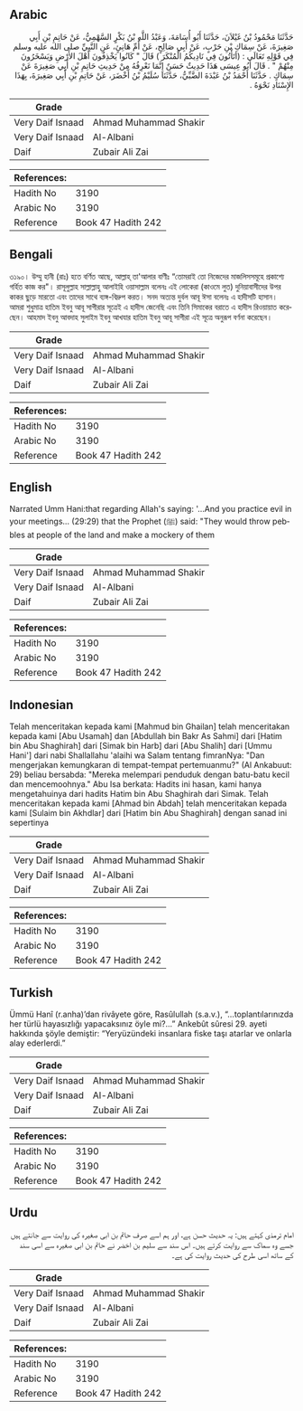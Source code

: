 ## Arabic


<div dir="rtl" lang="ar" style={{fontSize:'larger',backgroundColor:'#f8f9fa',padding:20}}>
حَدَّثَنَا مَحْمُودُ بْنُ غَيْلاَنَ، حَدَّثَنَا أَبُو أُسَامَةَ، وَعَبْدُ اللَّهِ بْنُ بَكْرٍ السَّهْمِيُّ، عَنْ حَاتِمِ بْنِ أَبِي صَغِيرَةَ، عَنْ سِمَاكِ بْنِ حَرْبٍ، عَنْ أَبِي صَالِحٍ، عَنْ أُمِّ هَانِئٍ، عَنِ النَّبِيِّ صلى الله عليه وسلم فِي قَوْلِهِ تَعَالَى ‏:‏ ‏(‏أتَأْتُونَ فِي نَادِيكُمُ الْمُنْكَرَ ‏)‏ قَالَ ‏"‏ كَانُوا يَخْذِفُونَ أَهْلَ الأَرْضِ وَيَسْخَرُونَ مِنْهُمْ ‏"‏ ‏.‏ قَالَ أَبُو عِيسَى هَذَا حَدِيثٌ حَسَنٌ إِنَّمَا نَعْرِفُهُ مِنْ حَدِيثِ حَاتِمِ بْنِ أَبِي صَغِيرَةَ عَنْ سِمَاكٍ ‏.‏ حَدَّثَنَا أَحْمَدُ بْنُ عَبْدَةَ الضَّبِّيُّ، حَدَّثَنَا سُلَيْمُ بْنُ أَخْضَرَ، عَنْ حَاتِمِ بْنِ أَبِي صَغِيرَةَ، بِهَذَا الإِسْنَادِ نَحْوَهُ ‏.‏
</div>
<div style={{backgroundColor:'#f8f9fa',padding:20, marginBottom: 10}}><table> <thead> <tr> <th>Grade</th> <th></th> </tr> </thead> <tbody> <tr><td>Very Daif Isnaad</td><td>Ahmad Muhammad Shakir</td></tr><tr><td>Very Daif Isnaad</td><td>Al-Albani</td></tr><tr><td>Daif</td><td>Zubair Ali Zai</td></tr></tbody></table><table> <thead> <tr> <th>References:</th> <th></th> </tr> </thead> <tbody><tr><td>Hadith No</td><td>3190</td></tr><tr><td>Arabic No</td><td>3190</td></tr><tr><td>Reference</td><td>Book 47 Hadith 242</td></tr></tbody></table></div>

## Bengali


<div dir="ltr" lang="bn" style={{fontSize:'larger',backgroundColor:'#f8f9fa',padding:20}}>
৩১৯০। উম্মু হানী (রাঃ) হতে বর্ণিত আছে, আল্লাহ্ তা'আলার বাণীঃ “তোমরাই তো নিজেদের মাজলিসসমূহে প্রকাশ্যে গৰ্হিত কাজ কর"। রাসূলুল্লাহ সাল্লাল্লাহু আলাইহি ওয়াসাল্লাম বলেনঃ এই লোকেরা (কাওমে লুত) দুনিয়াবাসীদের উপর কাকর ছুড়ে মারতো এবং তাদের সাথে ব্যঙ্গ-বিদ্রুপ করত। সনদ অত্যন্ত দুর্বল আবূ ঈসা বলেনঃ এ হাদীসটি হাসান। আমরা শুধুমাত্র হাতিম ইবনু আবূ সাগীরার সূত্রেই এ হাদীস জেনেছি এবং তিনি সিমাকের বরাতে এ হাদীস রিওয়ায়াত করেছেন। আহমাদ ইবনু আবদাহ সুলাইম ইবনু আখযার হাতিম ইবনু আবূ সাগীরা এই সূত্রে অনুরূপ বর্ণনা করেছেন।
</div>
<div style={{backgroundColor:'#f8f9fa',padding:20, marginBottom: 10}}><table> <thead> <tr> <th>Grade</th> <th></th> </tr> </thead> <tbody> <tr><td>Very Daif Isnaad</td><td>Ahmad Muhammad Shakir</td></tr><tr><td>Very Daif Isnaad</td><td>Al-Albani</td></tr><tr><td>Daif</td><td>Zubair Ali Zai</td></tr></tbody></table><table> <thead> <tr> <th>References:</th> <th></th> </tr> </thead> <tbody><tr><td>Hadith No</td><td>3190</td></tr><tr><td>Arabic No</td><td>3190</td></tr><tr><td>Reference</td><td>Book 47 Hadith 242</td></tr></tbody></table></div>

## English


<div dir="ltr" lang="en" style={{fontSize:'larger',backgroundColor:'#f8f9fa',padding:20}}>
Narrated Umm Hani:that regarding Allah's saying: '...And you practice evil in your meetings... (29:29) that the Prophet (ﷺ) said: "They would throw pebbles at people of the land and make a mockery of them
</div>
<div style={{backgroundColor:'#f8f9fa',padding:20, marginBottom: 10}}><table> <thead> <tr> <th>Grade</th> <th></th> </tr> </thead> <tbody> <tr><td>Very Daif Isnaad</td><td>Ahmad Muhammad Shakir</td></tr><tr><td>Very Daif Isnaad</td><td>Al-Albani</td></tr><tr><td>Daif</td><td>Zubair Ali Zai</td></tr></tbody></table><table> <thead> <tr> <th>References:</th> <th></th> </tr> </thead> <tbody><tr><td>Hadith No</td><td>3190</td></tr><tr><td>Arabic No</td><td>3190</td></tr><tr><td>Reference</td><td>Book 47 Hadith 242</td></tr></tbody></table></div>

## Indonesian


<div dir="ltr" lang="id" style={{fontSize:'larger',backgroundColor:'#f8f9fa',padding:20}}>
Telah menceritakan kepada kami [Mahmud bin Ghailan] telah menceritakan kepada kami [Abu Usamah] dan [Abdullah bin Bakr As Sahmi] dari [Hatim bin Abu Shaghirah] dari [Simak bin Harb] dari [Abu Shalih] dari [Ummu Hani'] dari nabi Shallallahu 'alaihi wa Salam tentang fimranNya: "Dan mengerjakan kemungkaran di tempat-tempat pertemuanmu?" (Al Ankabuut: 29) beliau bersabda: "Mereka melempari penduduk dengan batu-batu kecil dan mencemoohnya." Abu Isa berkata: Hadits ini hasan, kami hanya mengetahuinya dari hadits Hatim bin Abu Shaghirah dari Simak. Telah menceritakan kepada kami [Ahmad bin Abdah] telah menceritakan kepada kami [Sulaim bin Akhdlar] dari [Hatim bin Abu Shaghirah] dengan sanad ini sepertinya
</div>
<div style={{backgroundColor:'#f8f9fa',padding:20, marginBottom: 10}}><table> <thead> <tr> <th>Grade</th> <th></th> </tr> </thead> <tbody> <tr><td>Very Daif Isnaad</td><td>Ahmad Muhammad Shakir</td></tr><tr><td>Very Daif Isnaad</td><td>Al-Albani</td></tr><tr><td>Daif</td><td>Zubair Ali Zai</td></tr></tbody></table><table> <thead> <tr> <th>References:</th> <th></th> </tr> </thead> <tbody><tr><td>Hadith No</td><td>3190</td></tr><tr><td>Arabic No</td><td>3190</td></tr><tr><td>Reference</td><td>Book 47 Hadith 242</td></tr></tbody></table></div>

## Turkish


<div dir="ltr" lang="tr" style={{fontSize:'larger',backgroundColor:'#f8f9fa',padding:20}}>
Ümmü Hanî (r.anha)’dan rivâyete göre, Rasûlullah (s.a.v.), “…toplantılarınızda her türlü hayasızlığı yapacaksınız öyle mi?...” Ankebût sûresi 29. ayeti hakkında şöyle demiştir: “Yeryüzündeki insanlara fiske taşı atarlar ve onlarla alay ederlerdi.”
</div>
<div style={{backgroundColor:'#f8f9fa',padding:20, marginBottom: 10}}><table> <thead> <tr> <th>Grade</th> <th></th> </tr> </thead> <tbody> <tr><td>Very Daif Isnaad</td><td>Ahmad Muhammad Shakir</td></tr><tr><td>Very Daif Isnaad</td><td>Al-Albani</td></tr><tr><td>Daif</td><td>Zubair Ali Zai</td></tr></tbody></table><table> <thead> <tr> <th>References:</th> <th></th> </tr> </thead> <tbody><tr><td>Hadith No</td><td>3190</td></tr><tr><td>Arabic No</td><td>3190</td></tr><tr><td>Reference</td><td>Book 47 Hadith 242</td></tr></tbody></table></div>

## Urdu


<div dir="rtl" lang="ur" style={{fontSize:'larger',backgroundColor:'#f8f9fa',padding:20}}>
امام ترمذی کہتے ہیں: یہ حدیث حسن ہے، اور ہم اسے صرف حاتم بن ابی صغیرہ کی روایت سے جانتے ہیں جسے وہ سماک سے روایت کرتے ہیں۔ اس سند سے سلیم بن اخضر نے حاتم بن ابی صغیرہ سے اسی سند کے ساتھ اسی طرح کی حدیث روایت کی ہے۔
</div>
<div style={{backgroundColor:'#f8f9fa',padding:20, marginBottom: 10}}><table> <thead> <tr> <th>Grade</th> <th></th> </tr> </thead> <tbody> <tr><td>Very Daif Isnaad</td><td>Ahmad Muhammad Shakir</td></tr><tr><td>Very Daif Isnaad</td><td>Al-Albani</td></tr><tr><td>Daif</td><td>Zubair Ali Zai</td></tr></tbody></table><table> <thead> <tr> <th>References:</th> <th></th> </tr> </thead> <tbody><tr><td>Hadith No</td><td>3190</td></tr><tr><td>Arabic No</td><td>3190</td></tr><tr><td>Reference</td><td>Book 47 Hadith 242</td></tr></tbody></table></div>